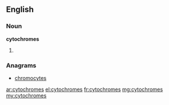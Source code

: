 ==English==

===Noun===
'''cytochromes'''

# {{plural of|cytochrome}}

===Anagrams===
* [[chromocytes#English|chromocytes]]

[[ar:cytochromes]]
[[el:cytochromes]]
[[fr:cytochromes]]
[[mg:cytochromes]]
[[my:cytochromes]]